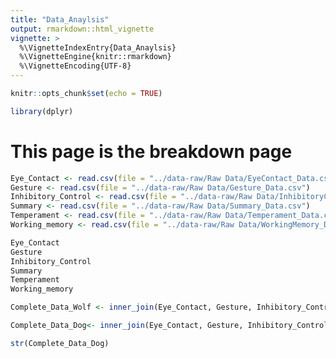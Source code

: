 ```yaml
---
title: "Data_Anaylsis"
output: rmarkdown::html_vignette
vignette: >
  %\VignetteIndexEntry{Data_Anaylsis}
  %\VignetteEngine{knitr::rmarkdown}
  %\VignetteEncoding{UTF-8}
---
```


```r
knitr::opts_chunk$set(echo = TRUE)
```

```r
library(dplyr)
```

# This page is the breakdown page 

```r
Eye_Contact <- read.csv(file = "../data-raw/Raw Data/EyeContact_Data.csv")
Gesture <- read.csv(file = "../data-raw/Raw Data/Gesture_Data.csv")
Inhibitory_Control <- read.csv(file = "../data-raw/Raw Data/InhibitoryControl_Data.csv")
Summary <- read.csv(file = "../data-raw/Raw Data/Summary_Data.csv")
Temperament <- read.csv(file = "../data-raw/Raw Data/Temperament_Data.csv")
Working_memory <- read.csv(file = "../data-raw/Raw Data/WorkingMemory_Data.csv")
```

```r
Eye_Contact
Gesture
Inhibitory_Control
Summary
Temperament
Working_memory
```

```r
Complete_Data_Wolf <- inner_join(Eye_Contact, Gesture, Inhibitory_Control, by = "Name") %>% inner_join(Summary, Temperament, by = "Name") %>% inner_join(Working_memory, by = "Name") %>% filter(Species.x == "Wolf")
```

```r
Complete_Data_Dog<- inner_join(Eye_Contact, Gesture, Inhibitory_Control, by = "Name") %>% inner_join(Summary, Temperament, by = "Name") %>% inner_join(Working_memory, by = "Name") %>% filter(Species.x == "Dog") 
```

```r
str(Complete_Data_Dog)
```

```r

```

```r

```

```r

```

```r

```


